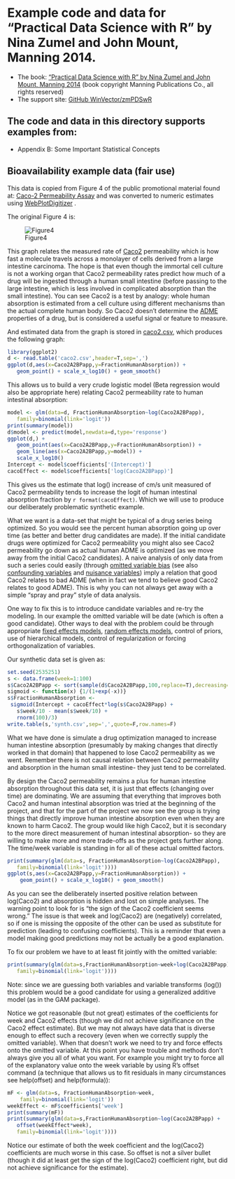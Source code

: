 
# Example code and data for "Practical Data Science with R" by Nina Zumel and John Mount, Manning 2014.


 * The book: ["Practical Data Science with R" by Nina Zumel and John Mount, Manning 2014](http://affiliate.manning.com/idevaffiliate.php?id=1273_360) (book copyright Manning Publications Co., all rights reserved)
 * The support site: [GitHub WinVector/zmPDSwR](https://github.com/WinVector/zmPDSwR)


## The code and data in this directory supports examples from:
 * Appendix B: Some Important Statistical Concepts

## Bioavailability example data (fair use)

This data is copied from Figure 4 of the public promotional material found at: 
[Caco-2 Permeability Assay](http://www.cyprotex.com/admepk/in-vitro-permeability/caco-2-permeability/) and was converted to numeric estimates using [WebPlotDigitizer](http://arohatgi.info/WebPlotDigitizer/) .

The original Figure 4 is:

![Figure4](Figure4.gif)

This graph relates the measured rate of [Caco2](http://en.wikipedia.org/wiki/Caco-2) permeability which is how fast a molecule travels across a monolayer of cells derived from a large intestine carcinoma.  The hope is that even though the immortal cell culture is not a working organ that Caco2 permeability rates predict how much of a drug will be ingested through a human small intestine (before passing to the large intestine, which is less involved in complicated absorption than the small intestine).  You can see Caco2 is a test by analogy: whole human absorption is estimated from a cell culture using different mechanisms than the actual complete human body.  So Caco2 doesn't determine the [ADME](http://en.wikipedia.org/wiki/ADME) properties of a drug, but is considered a useful signal or feature to measure.

And estimated data from the graph is stored in [caco2.csv](caco2.csv), which produces the following graph:

```r
library(ggplot2)
d <- read.table('caco2.csv',header=T,sep=',')
ggplot(d,aes(x=Caco2A2BPapp,y=FractionHumanAbsorption)) +
   geom_point() + scale_x_log10() + geom_smooth()
```

This allows us to build a very crude logistic model (Beta regression would also be appropriate here) relating Caco2 permeability rate to human intestinal absorption:

```r
model <- glm(data=d, FractionHumanAbsorption~log(Caco2A2BPapp),
   family=binomial(link='logit'))
print(summary(model))
d$model <- predict(model,newdata=d,type='response')
ggplot(d,) +
   geom_point(aes(x=Caco2A2BPapp,y=FractionHumanAbsorption)) + 
   geom_line(aes(x=Caco2A2BPapp,y=model)) +
   scale_x_log10()
Intercept <- model$coefficients['(Intercept)']
cacoEffect <- model$coefficients['log(Caco2A2BPapp)']
```

This gives us the estimate that log() increase of cm/s unit measured of Caco2 permeability tends to increase the logit of human intestinal absorption fraction by `r format(cacoEffect)`.  Which we will use to produce our deliberately problematic synthetic example.

What we want is a data-set that might be typical of a drug series being optimized.  So you would see the percent human absorption going up over time (as better and better drug candidates are made).  If the initial candidate drugs were optimized for Caco2 permeability you might also see Caco2 permeability go down as actual human ADME is optimized (as we move away from the initial Caco2 candidates).  A naive analysis of only data from such a series could easily (through [omitted variable bias](http://en.wikipedia.org/wiki/Omitted-variable_bias) (see also [confounding variables](http://en.wikipedia.org/wiki/Confounding_variable) and [nuisance variables](http://en.wikipedia.org/wiki/Nuisance_variable)) imply a relation that good Caco2 relates to bad ADME (when in fact we tend to believe good Caco2 relates to good ADME).  This is why you can not always get away with a simple "spray and pray" style of data analysis.

One way to fix this is to introduce candidate variables and re-try the modeling.  In our example the omitted variable will be date (which is often a good candidate).  Other ways to deal with the problem could be through appropriate [fixed effects models](http://en.wikipedia.org/wiki/Fixed_effects_model), [random effects models](http://en.wikipedia.org/wiki/Random_effects_model), control of priors, use of hierarchical models, control of regularization or forcing orthogonalization of variables.

Our synthetic data set is given as:
```r
set.seed(2535251)
s <- data.frame(week=1:100)
s$Caco2A2BPapp <- sort(sample(d$Caco2A2BPapp,100,replace=T),decreasing=T)
sigmoid <- function(x) {1/(1+exp(-x))}
s$FractionHumanAbsorption <- 
 sigmoid(Intercept + cacoEffect*log(s$Caco2A2BPapp) + 
   s$week/10 - mean(s$week/10) +
   rnorm(100)/3)
write.table(s,'synth.csv',sep=',',quote=F,row.names=F)
```

What we have done is simulate a drug optimization managed to increase human intestine absorption (presumably by making changes that directly worked in that domain) that happened to lose Caco2 permeability as we went.  Remember there is not causal relation between Caco2 permeability and absorption in the human small intestine- they just tend to be correlated.

By design the Caco2 permeability remains a plus for human intestine absorption throughout this data set, it is just that effects (changing over time) are dominating.  We are assuming that everything that improves both Caco2 and human intestinal absorption was tried at the beginning of the project, and that for the part of the project we now see the group is trying things that directly improve human intestine absorption even when they are known to harm Caco2.  The group would like high Caco2, but it is secondary to the more direct measurement of human intestinal absorption- so they are willing to make more and more trade-offs as the project gets further along.  The time/week variable is standing in for all of these actual omitted factors.

```r
print(summary(glm(data=s, FractionHumanAbsorption~log(Caco2A2BPapp),
   family=binomial(link='logit'))))
ggplot(s,aes(x=Caco2A2BPapp,y=FractionHumanAbsorption)) +
    geom_point() + scale_x_log10() + geom_smooth()
```

As you can see the deliberately inserted positive relation between log(Caco2) and absorption is hidden and lost on simple analyses.  The warning point to look for is "the sign of the Caco2 coefficient seems wrong."  The issue is that week and log(Caco2) are (negatively) correlated, so if one is missing the opposite of the other can be used as substitute for prediction (leading to confusing coefficients).  This is a reminder that even a model making good predictions may not be actually be a good explanation.

To fix our problem we have to at least fit jointly with the omitted variable:

```r
print(summary(glm(data=s,FractionHumanAbsorption~week+log(Caco2A2BPapp),
   family=binomial(link='logit'))))
```
Note: since we are guessing both variables and variable transforms (log()) this problem would be a good candidate for using a generalized additive model (as in the GAM package).

Notice we got reasonable (but not great) estimates of the coefficients for week and Caco2 effects (though we did not achieve significance on the Caco2 effect estimate).  But we may not always have data that is diverse enough to effect such a recovery (even when we correctly supply the omitted variable).  When that doesn't work we need to try and force effects onto the omitted variable.  At this point you have trouble and methods don't always give you all of what you want.  For example you might try to force all of the explanatory value onto the week variable by using R's offset command (a technique that allows us to fit residuals in many circumstances see help(offset) and help(formula)):

```r
mF <- glm(data=s, FractionHumanAbsorption~week,
    family=binomial(link='logit'))
weekEffect <- mF$coefficients['week']
print(summary(mF))
print(summary(glm(data=s,FractionHumanAbsorption~log(Caco2A2BPapp) +
   offset(weekEffect*week),
   family=binomial(link='logit'))))
```

Notice our estimate of both the week coefficient and the log(Caco2) coefficients are much worse in this case.  So offset is not a silver bullet (though it did at least get the sign of the log(Caco2) coefficient right, but did not achieve significance for the estimate).


